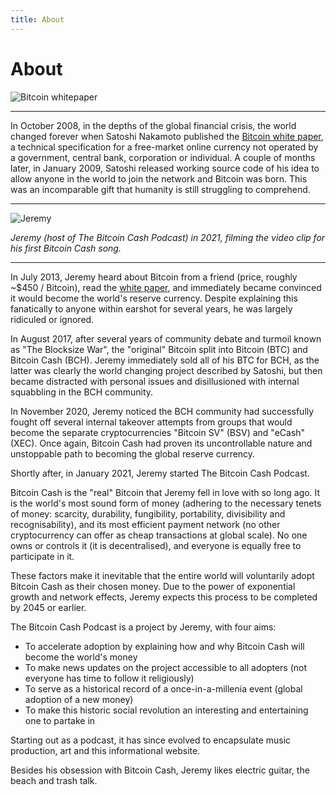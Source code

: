 ```yaml
---
title: About
---
```



# About

<img src={whitepaperUrl} alt="Bitcoin whitepaper" />

<hr />

In October 2008, in the depths of the global financial crisis, the world changed forever when Satoshi Nakamoto published the [Bitcoin white paper](/bitcoin.pdf), a technical specification for a free-market online currency not operated by a government, central bank, corporation or individual. A couple of months later, in January 2009, Satoshi released working source code of his idea to allow anyone in the world to join the network and Bitcoin was born. This was an incomparable gift that humanity is still struggling to comprehend.

<hr />

<img src={jeremyUrl} alt="Jeremy" />

_Jeremy (host of The Bitcoin Cash Podcast) in 2021, filming the video clip for his first Bitcoin Cash song._

<hr />

In July 2013, Jeremy heard about Bitcoin from a friend (price, roughly ~$450 / Bitcoin), read the [white paper](/bitcoin.pdf), and immediately became convinced it would become the world's reserve currency. Despite explaining this fanatically to anyone within earshot for several years, he was largely ridiculed or ignored.

In August 2017, after several years of community debate and turmoil known as "The Blocksize War", the "original" Bitcoin split into Bitcoin (BTC) and Bitcoin Cash (BCH). Jeremy immediately sold all of his BTC for BCH, as the latter was clearly the world changing project described by Satoshi, but then became distracted with personal issues and disillusioned with internal squabbling in the BCH community.

In November 2020, Jeremy noticed the BCH community had successfully fought off several internal takeover attempts from groups that would become the separate cryptocurrencies "Bitcoin SV" (BSV) and "eCash" (XEC). Once again, Bitcoin Cash had proven its uncontrollable nature and unstoppable path to becoming the global reserve currency.

Shortly after, in January 2021, Jeremy started The Bitcoin Cash Podcast.

Bitcoin Cash is the "real" Bitcoin that Jeremy fell in love with so long ago. It is the world's most sound form of money (adhering to the necessary tenets of money: scarcity, durability, fungibility, portability, divisibility and recognisability), and its most efficient payment network (no other cryptocurrency can offer as cheap transactions at global scale). No one owns or controls it (it is decentralised), and everyone is equally free to participate in it.

These factors make it inevitable that the entire world will voluntarily adopt Bitcoin Cash as their chosen money. Due to the power of exponential growth and network effects, Jeremy expects this process to be completed by 2045 or earlier.

The Bitcoin Cash Podcast is a project by Jeremy, with four aims:

- To accelerate adoption by explaining how and why Bitcoin Cash will become the world's money
- To make news updates on the project accessible to all adopters (not everyone has time to follow it religiously)
- To serve as a historical record of a once-in-a-millenia event (global adoption of a new money)
- To make this historic social revolution an interesting and entertaining one to partake in

Starting out as a podcast, it has since evolved to encapsulate music production, art and this informational website.

Besides his obsession with Bitcoin Cash, Jeremy likes electric guitar, the beach and trash talk.

